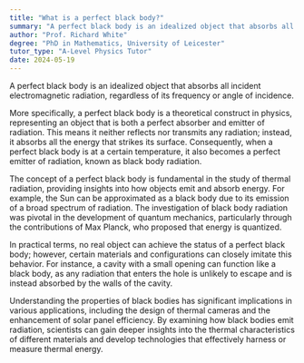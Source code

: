 ```yaml
---
title: "What is a perfect black body?"
summary: "A perfect black body is an idealized object that absorbs all electromagnetic radiation, irrespective of its frequency or angle of incidence."
author: "Prof. Richard White"
degree: "PhD in Mathematics, University of Leicester"
tutor_type: "A-Level Physics Tutor"
date: 2024-05-19
---
```


A perfect black body is an idealized object that absorbs all incident electromagnetic radiation, regardless of its frequency or angle of incidence.

More specifically, a perfect black body is a theoretical construct in physics, representing an object that is both a perfect absorber and emitter of radiation. This means it neither reflects nor transmits any radiation; instead, it absorbs all the energy that strikes its surface. Consequently, when a perfect black body is at a certain temperature, it also becomes a perfect emitter of radiation, known as black body radiation.

The concept of a perfect black body is fundamental in the study of thermal radiation, providing insights into how objects emit and absorb energy. For example, the Sun can be approximated as a black body due to its emission of a broad spectrum of radiation. The investigation of black body radiation was pivotal in the development of quantum mechanics, particularly through the contributions of Max Planck, who proposed that energy is quantized.

In practical terms, no real object can achieve the status of a perfect black body; however, certain materials and configurations can closely imitate this behavior. For instance, a cavity with a small opening can function like a black body, as any radiation that enters the hole is unlikely to escape and is instead absorbed by the walls of the cavity.

Understanding the properties of black bodies has significant implications in various applications, including the design of thermal cameras and the enhancement of solar panel efficiency. By examining how black bodies emit radiation, scientists can gain deeper insights into the thermal characteristics of different materials and develop technologies that effectively harness or measure thermal energy.
    